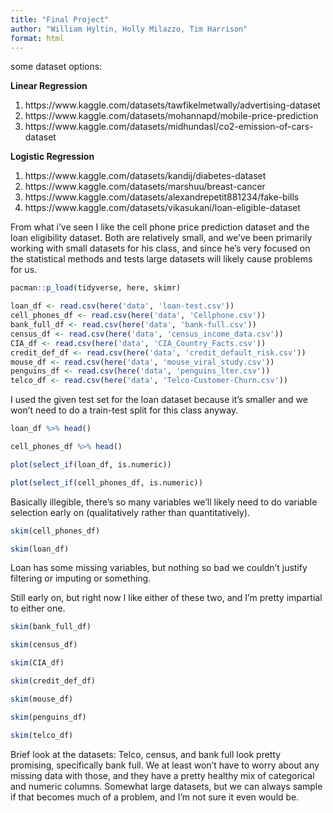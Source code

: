 ```yaml
---
title: "Final Project"
author: "William Hyltin, Holly Milazzo, Tim Harrison"
format: html
---
```


some dataset options:  

**Linear Regression**  

1. https://www.kaggle.com/datasets/tawfikelmetwally/advertising-dataset  
2. https://www.kaggle.com/datasets/mohannapd/mobile-price-prediction  
3. https://www.kaggle.com/datasets/midhundasl/co2-emission-of-cars-dataset  

**Logistic Regression**  
 
 1. https://www.kaggle.com/datasets/kandij/diabetes-dataset  
 2. https://www.kaggle.com/datasets/marshuu/breast-cancer  
 3. https://www.kaggle.com/datasets/alexandrepetit881234/fake-bills  
 4. https://www.kaggle.com/datasets/vikasukani/loan-eligible-dataset  
 

From what i've seen I like the cell phone price prediction dataset and the loan eligibility dataset. Both are relatively small, and we've been primarily working with small datasets for his class, and since he's very focused on the statistical methods and tests large datasets will likely cause problems for us.
 
```r
pacman::p_load(tidyverse, here, skimr)
```
 
```r
loan_df <- read.csv(here('data', 'loan-test.csv'))
cell_phones_df <- read.csv(here('data', 'Cellphone.csv'))
bank_full_df <- read.csv(here('data', 'bank-full.csv'))
census_df <- read.csv(here('data', 'census_income_data.csv'))
CIA_df <- read.csv(here('data', 'CIA_Country_Facts.csv'))
credit_def_df <- read.csv(here('data', 'credit_default_risk.csv'))
mouse_df <- read.csv(here('data', 'mouse_viral_study.csv'))
penguins_df <- read.csv(here('data', 'penguins_lter.csv'))
telco_df <- read.csv(here('data', 'Telco-Customer-Churn.csv'))
```

I used the given test set for the loan dataset because it's smaller and we won't need to do a train-test split for this class anyway.

```r
loan_df %>% head()
```

```r
cell_phones_df %>% head()
```

```r
plot(select_if(loan_df, is.numeric))
```

```r
plot(select_if(cell_phones_df, is.numeric))
```

Basically illegible, there's so many variables we'll likely need to do variable selection early on (qualitatively rather than quantitatively).

```r
skim(cell_phones_df)
```

```r
skim(loan_df)
```

Loan has some missing variables, but nothing so bad we couldn't justify filtering or imputing or something.


Still early on, but right now I like either of these two, and I'm pretty impartial to either one.

```r
skim(bank_full_df)
```

```r
skim(census_df)
```

```r
skim(CIA_df)
```

```r
skim(credit_def_df)
```

```r
skim(mouse_df)
```

```r
skim(penguins_df)
```

```r
skim(telco_df)
```

Brief look at the datasets: Telco, census, and bank full look pretty promising, specifically bank full. We at least won't have to worry about any missing data with those, and they have a pretty healthy mix of categorical and numeric columns. Somewhat large datasets, but we can always sample if that becomes much of a problem, and I'm not sure it even would be.  

